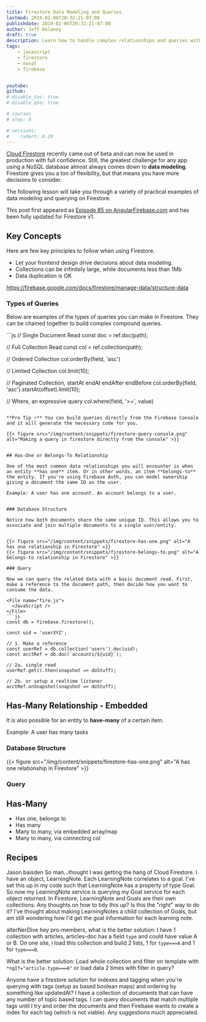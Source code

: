 ```yaml
---
title: Firestore Data Modeling and Queries
lastmod: 2019-02-06T20:32:21-07:00
publishdate: 2019-02-06T20:32:21-07:00
author: Jeff Delaney
draft: true
description: Learn how to handle complex relationships and queries with Firebase Firestore
tags: 
    - javascript
    - firestore
    - nosql
    - firebase


youtube: 
github: 
# disable_toc: true
# disable_qna: true

# courses
# step: 0

# versions:
#    rxdart: 0.20
---
```


[Cloud Firestore](https://firebase.google.com/docs/firestore/query-data/queries) recently came out of beta and can now be used in production with full confidence. Still, the greatest challenge for any app using a NoSQL database almost always comes down to **data modeling**. Firestore gives you a ton of flexibility, but that means you have more decisions to consider. 

The following lesson will take you through a variety of practical examples of data modeling and querying on Firestore. 




This post first appeared as [Episode 85 on AngularFirebase.com](https://angularfirebase.com/lessons/firestore-nosql-data-modeling-by-example/) and has been fully updated for Firestore v1. 


## Key Concepts

Here are few key principles to follow when using Firestore.

- Let your frontend design drive decisions about data modeling. 
- Collections can be infinitely large, while documents less than 1Mb
- Data duplication is OK


https://firebase.google.com/docs/firestore/manage-data/structure-data


### Types of Queries

Below are examples of the types of queries you can make in Firestore. They can be chained together to build complex compound queries. 

<File name="query.js">
  <JavaScript />
</File>
```js
// Single Document Read 
const doc = ref.doc(path);

// Full Collection Read
const col = ref.collection(path);

// Ordered Collection
col.orderBy(field, 'asc')

// Limited Collection
col.limit(10);

// Paginated Collection, startAt endAt endAfter endBefore
col.orderBy(field, 'asc').startAt(offset).limit(10);

// Where, an expressive query
col.where(field, '>=', value)
```

**Pro Tip ⚡** You can build queries directly from the Firebase Console and it will generate the necessary code for you. 

{{< figure src="/img/content/snippets/firestore-query-console.png" alt="Making a query in firestore directly from the console" >}}


## Has-One or Belongs-To Relationship

One of the most common data relationships you will encounter is when an entity **has one** item. Or in other words, an item **belongs-to** the entity. If you're using Firebase Auth, you can model ownership giving a document the same ID as the user. 

Example: A user has one account. An account belongs to a user. 


### Database Structure

Notice how both documents share the same unique ID. This allows you to associate and join multiple documents to a single user/entity. 


{{< figure src="/img/content/snippets/firestore-has-one.png" alt="A has one relationship in Firestore" >}}
{{< figure src="/img/content/snippets/firestore-belongs-to.png" alt="A belongs-to relationship in Firestore" >}}

### Query

Now we can query the related data with a basic document read. First, make a reference to the document path, then decide how you want to consume the data. 

<File name="fire.js">
  <JavaScript />
</File>
```js
const db = firebase.firestore();

const uid = 'userXYZ';

// 1. Make a reference
const userRef = db.collection('users').doc(uid);
const acctRef = db.doc(`accounts/${uid}`);

// 2a. single read
userRef.get().then(snapshot => doStuff);

// 2b. or setup a realtime listener
acctRef.onSnapshot(snapshot => doStuff);
```


## Has-Many Relationship - Embedded

It is also possible for an entity to **have-many** of a certain item. 

Example: A user has many tasks


### Database Structure

{{< figure src="/img/content/snippets/firestore-has-one.png" alt="A has one relationship in Firestore" >}}

### Query

## Has-Many




- Has one, belongs to
- Has many
- Many to many, via embedded array/map
- Many to many, via connecting col



## Recipes

Jason baisden So man...thought I was getting the hang of Cloud Firestore. I have an object, LearningNote. Each LearningNote correlates to a goal. I've set this up in my code such that LearningNote has a property of type Goal. So now my LearningNote service is querying my Goal service for each object returned. In Firestore, LearningNote and Goals are their own collections. Any thoughts on how to tidy this up? Is this the "right" way to do it? I've thought about making LearningNotes a child collection of Goals, but am still wondering how I'd get the goal information for each learning note.

alterNerDive hey pro-members, what is the better solution:
I have 1 collection with articles, articles-doc has a field `type` and could have value A or B.
On one site, i load this collection and build 2 lists, 1 for `type===A` and 1 for `type===B`.

What is the better solution:
Load whole collection and filter on template with `*ngIf="article.type===A"` or load data 2 times with filter in query?


Anyone have a firestore solution for indexes and tagging when you're querying with tags (setup as based boolean maps) and ordering by something like updatedAt?  I have a collection of documents that can have any number of topic based tags.  I can query documents that match multiple tags until I try and order the documents and then Firebase wants to create a index for each tag (which is not viable).  Any suggestions much appreciated.